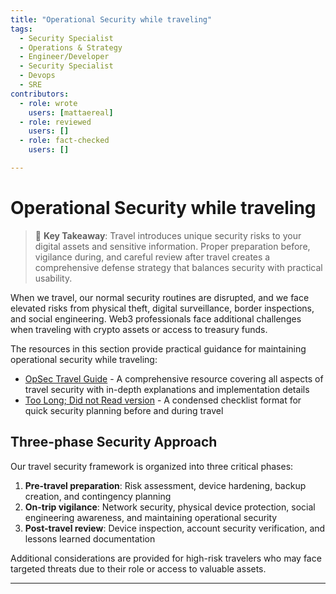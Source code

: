 ```yaml
---
title: "Operational Security while traveling"
tags:
  - Security Specialist
  - Operations & Strategy
  - Engineer/Developer
  - Security Specialist
  - Devops
  - SRE
contributors:
  - role: wrote
    users: [mattaereal]
  - role: reviewed
    users: []
  - role: fact-checked
    users: []

---
```




<TagProvider>
<TagFilter />

# Operational Security while traveling

<TagList tags={frontmatter.tags} />
<AttributionList contributors={frontmatter.contributors} />

> 🔑 **Key Takeaway**: Travel introduces unique security risks to your digital assets and sensitive information. Proper preparation before, vigilance during, and careful review after travel creates a comprehensive defense strategy that balances security with practical usability.

When we travel, our normal security routines are disrupted, and we face elevated risks from physical theft, digital surveillance, border inspections, and social engineering. Web3 professionals face additional challenges when traveling with crypto assets or access to treasury funds.

The resources in this section provide practical guidance for maintaining operational security while traveling:

- [OpSec Travel Guide](/opsec/travel/guide) - A comprehensive resource covering all aspects of travel security with in-depth explanations and implementation details
- [Too Long; Did not Read version](/opsec/travel/tldr) - A condensed checklist format for quick security planning before and during travel

## Three-phase Security Approach

Our travel security framework is organized into three critical phases:

1. **Pre-travel preparation**: Risk assessment, device hardening, backup creation, and contingency planning
2. **On-trip vigilance**: Network security, physical device protection, social engineering awareness, and maintaining operational security
3. **Post-travel review**: Device inspection, account security verification, and lessons learned documentation

Additional considerations are provided for high-risk travelers who may face targeted threats due to their role or access to valuable assets.

---

</TagProvider>
<ContributeFooter />
